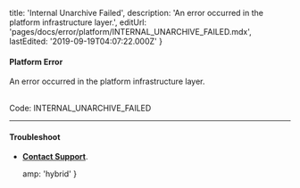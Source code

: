 
  title: 'Internal Unarchive Failed',
  description: 'An error occurred in the platform infrastructure layer.',
  editUrl: 'pages/docs/error/platform/INTERNAL_UNARCHIVE_FAILED.mdx',
  lastEdited: '2019-09-19T04:07:22.000Z'
}

#### Platform Error

An error occurred in the platform infrastructure layer.

<br />

<Note label={false}>
  Code: <InlineCode>INTERNAL_UNARCHIVE_FAILED</InlineCode>
</Note>

---

#### Troubleshoot

- **[Contact Support](mailto:support@zeit.co)**.


  amp: 'hybrid'
}
